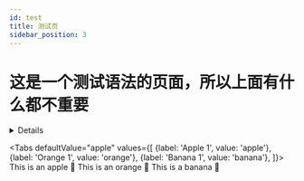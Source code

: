 ```yaml
---
id: test
title: 测试页
sidebar_position: 3
---
```


# 这是一个测试语法的页面，所以上面有什么都不重要

<details>


```py
def hello_world():
  print 'Hello, world!'
```


</details>


<Tabs
  defaultValue="apple"
  values={[
    {label: 'Apple 1', value: 'apple'},
    {label: 'Orange 1', value: 'orange'},
    {label: 'Banana 1', value: 'banana'},
  ]}>
  <TabItem value="apple" label="Apple 2">
    This is an apple 🍎
  </TabItem>
  <TabItem value="orange" label="Orange 2">
    This is an orange 🍊
  </TabItem>
  <TabItem value="banana" label="Banana 2" default>
    This is a banana 🍌
  </TabItem>
</Tabs>
